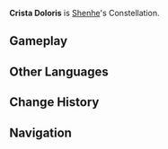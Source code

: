 {{Constellation Overview Infobox
|title     = Crista Doloris
|character = Shenhe
|meaning   = Crest of Sorrow
}}
'''Crista Doloris''' is [[Shenhe]]'s Constellation.

==Gameplay==
{{Constellation Table|Shenhe}}

==Other Languages==
{{Other Languages
|en      = Crista Doloris
|en_lang = la
|en_tl   = Crest of Sorrow
|zhs     = 愁疏座
|zhs_rm  = Chóu Shū Zuò
|zht     = 愁疏座
|zht_rm  = Chóu Shū Zuò
|zh_tl   = 
|ja      = 愁疏座
|ja_rm   = Shuuso-za{{Assumed}}
|ja_tl   = Misfortune Scattering Constellation{{Sino}}
|ko      = 고독한 깃장식자리
|ko_rm   = Godokhan Gitjangsik-jari
|ko_tl   = Lonely Feather Ornament Constellation
|es      = Crista Doloris
|fr      = Crista Doloris
|ru      = Гребень Скорби
|ru_tl   = Crest of Sorrow
|th      = Crista Doloris
|vi      = Cung Ưu Sầu
|vi_tl   = 
|de      = Crista Doloris
|id      = Crista Doloris
|pt      = Crista Doloris
}}

==Change History==
{{Change History|2.4}}

==Navigation==
{{Constellation Navbox}}
